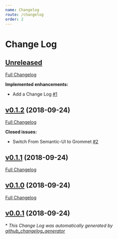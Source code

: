 ```yaml
---
name: Changelog
route: /changelog
order: 2
---
```


# Change Log

## [Unreleased](https://github.com/alexlee-dev/remembera/tree/HEAD)

[Full Changelog](https://github.com/alexlee-dev/remembera/compare/v0.1.2...HEAD)

**Implemented enhancements:**

- Add a Change Log [\#1](https://github.com/alexlee-dev/remembera/issues/1)

## [v0.1.2](https://github.com/alexlee-dev/remembera/tree/v0.1.2) (2018-09-24)
[Full Changelog](https://github.com/alexlee-dev/remembera/compare/v0.1.1...v0.1.2)

**Closed issues:**

- Switch From Semantic-UI to Grommet [\#2](https://github.com/alexlee-dev/remembera/issues/2)

## [v0.1.1](https://github.com/alexlee-dev/remembera/tree/v0.1.1) (2018-09-24)
[Full Changelog](https://github.com/alexlee-dev/remembera/compare/v0.1.0...v0.1.1)

## [v0.1.0](https://github.com/alexlee-dev/remembera/tree/v0.1.0) (2018-09-24)
[Full Changelog](https://github.com/alexlee-dev/remembera/compare/v0.0.1...v0.1.0)

## [v0.0.1](https://github.com/alexlee-dev/remembera/tree/v0.0.1) (2018-09-24)


\* *This Change Log was automatically generated by [github_changelog_generator](https://github.com/skywinder/Github-Changelog-Generator)*